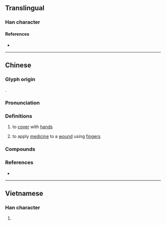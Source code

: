 {{character info}}
==Translingual==

===Han character===
{{Han char|rn=64|rad=手|as=09|sn=12|four=50061|canj=QYTA|ids=⿰扌音}}

====References====
* {{Han ref|kx=0443.020|dkj=12361|dj=0794.040|hdz=31923.070|uh=63DE|ud=25566}}

----

==Chinese==
{{zh-forms}}

===Glyph origin===
{{Han etym}}
{{Han compound|手|alt1=扌|音|ls=psc|c1=s|t1=hand|c2=p}}.

===Pronunciation===
{{zh-pron
|m=ǎn
|m-s=ngan3
|c=am2,ngam2,an3
|h=gd=êm1
|mn=ám/àⁿ
|mn-t=an1/am2
|mc=y
|oc=y
|cat=
}}

===Definitions===
{{zh-hanzi}}

# to [[cover]] with [[hands]]
#: {{zh-x|揞{am2} 住 個 鼻|to '''cover''' the nose|C}}
#: {{zh-x|用 濕毛巾 揞{am2} 住 口鼻|use a wet towel to cover the nose and mouth|C}}
#: {{zh-x|揞 目|tr=an1 mag8|'''cover''' the eyes|MN-T}}
# to apply [[medicine]] to a [[wound]] using [[fingers]]

===Compounds===
{{zh-der|撲揞|揞口費}}

===References===
* {{R:yue:Hanzi}}

----

==Vietnamese==

===Han character===
{{vi-readings|rs=手09|readings=ẵm,ôm}}

# {{rfdef|vi|sort=手09}}